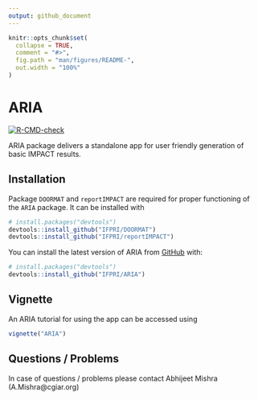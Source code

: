 ```yaml
---
output: github_document
---
```


<!-- README.md is generated from README.Rmd. Please edit that file -->

```r
knitr::opts_chunk$set(
  collapse = TRUE,
  comment = "#>",
  fig.path = "man/figures/README-",
  out.width = "100%"
)
```

# ARIA

<!-- badges: start -->
[![R-CMD-check](https://github.com/IFPRI/ARIA/actions/workflows/R-CMD-check.yaml/badge.svg)](https://github.com/IFPRI/ARIA/actions/workflows/R-CMD-check.yaml)
<!-- badges: end -->

ARIA package delivers a standalone app for user friendly generation of basic IMPACT results. 

## Installation

Package `DOORMAT` and `reportIMPACT` are required for proper functioning of the `ARIA` package. It can be installed with

``` r
# install.packages("devtools")
devtools::install_github("IFPRI/DOORMAT")
devtools::install_github("IFPRI/reportIMPACT")
```

You can install the latest version of ARIA from [GitHub](https://github.com/) with:

``` r
# install.packages("devtools")
devtools::install_github("IFPRI/ARIA")
```

## Vignette

An ARIA tutorial for using the app can be accessed using

``` r
vignette("ARIA")
```

## Questions / Problems

In case of questions / problems please contact Abhijeet Mishra (A.Mishra@cgiar.org)
